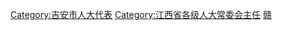 [[Category:吉安市人大代表|Category:吉安市人大代表]]
[[Category:江西省各级人大常委会主任|Category:江西省各级人大常委会主任]]
[[Category:设区的市人大常委会主任|赣]]